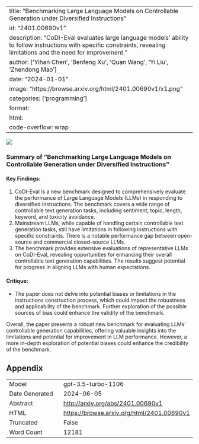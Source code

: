 
---
title: "Benchmarking Large Language Models on Controllable Generation under Diversified Instructions"
id: "2401.00690v1"
description: "CoDI-Eval evaluates large language models' ability to follow instructions with specific constraints, revealing limitations and the need for improvement."
author: ['Yihan Chen', 'Benfeng Xu', 'Quan Wang', 'Yi Liu', 'Zhendong Mao']
date: "2024-01-01"
image: "https://browse.arxiv.org/html/2401.00690v1/x1.png"
categories: ['programming']
format:
  html:
    code-overflow: wrap
---

![](https://browse.arxiv.org/html/2401.00690v1/x1.png)

### Summary of "Benchmarking Large Language Models on Controllable Generation under Diversified Instructions"

#### Key Findings:
1. CoDI-Eval is a new benchmark designed to comprehensively evaluate the performance of Large Language Models (LLMs) in responding to diversified instructions. The benchmark covers a wide range of controllable text generation tasks, including sentiment, topic, length, keyword, and toxicity avoidance.
2. Mainstream LLMs, while capable of handling certain controllable text generation tasks, still have limitations in following instructions with specific constraints. There is a notable performance gap between open-source and commercial closed-source LLMs.
3. The benchmark provides extensive evaluations of representative LLMs on CoDI-Eval, revealing opportunities for enhancing their overall controllable text generation capabilities. The results suggest potential for progress in aligning LLMs with human expectations.

#### Critique:
- The paper does not delve into potential biases or limitations in the instructions construction process, which could impact the robustness and applicability of the benchmark. Further exploration of the possible sources of bias could enhance the validity of the benchmark.

Overall, the paper presents a robust new benchmark for evaluating LLMs' controllable generation capabilities, offering valuable insights into the limitations and potential for improvement in LLM performance. However, a more in-depth exploration of potential biases could enhance the credibility of the benchmark.

## Appendix

|          |          |
|----------|----------|
| Model     | gpt-3.5-turbo-1106       |
| Date Generated     | 2024-06-05       |
| Abstract | [http://arxiv.org/abs/2401.00690v1](http://arxiv.org/abs/2401.00690v1)        |
| HTML     | [https://browse.arxiv.org/html/2401.00690v1](https://browse.arxiv.org/html/2401.00690v1)       |
| Truncated       | False       |
| Word Count       | 12181       |